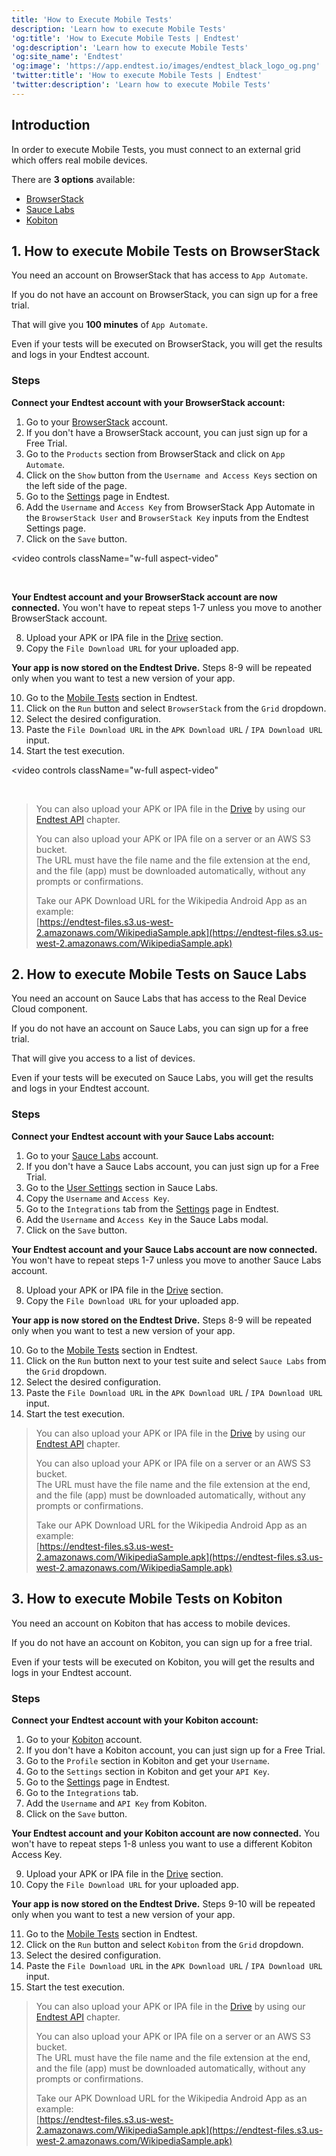 ```yaml
---
title: 'How to Execute Mobile Tests'
description: 'Learn how to execute Mobile Tests'
'og:title': 'How to Execute Mobile Tests | Endtest'
'og:description': 'Learn how to execute Mobile Tests'
'og:site_name': 'Endtest'
'og:image': 'https://app.endtest.io/images/endtest_black_logo_og.png'
'twitter:title': 'How to execute Mobile Tests | Endtest'
'twitter:description': 'Learn how to execute Mobile Tests'
---
```

    
## Introduction
    
In order to execute Mobile Tests, you must connect to an external grid which offers real mobile devices.
    
There are **3 options** available:
    
* [BrowserStack](https://browserstack.com)
* [Sauce Labs](https://saucelabs.com)
* [Kobiton](https://kobiton.com)
    
## 1. How to execute Mobile Tests on BrowserStack
    
You need an account on BrowserStack that has access to `App Automate`.
    
If you do not have an account on BrowserStack, you can sign up for a free trial.
    
That will give you **100 minutes** of `App Automate`.
    
Even if your tests will be executed on BrowserStack, you will get the results and logs in your Endtest account.
    
### Steps
**Connect your Endtest account with your BrowserStack account:**
1. Go to your [BrowserStack](https://browserstack.com) account.
2. If you don't have a BrowserStack account, you can just sign up for a Free Trial.
3. Go to the `Products` section from BrowserStack and click on `App Automate`.
4. Click on the `Show` button from the `Username and Access Keys` section on the left side of the page.
5. Go to the [Settings](https://app.endtest.io/settings) page in Endtest.
6. Add the `Username` and `Access Key` from BrowserStack App Automate in the `BrowserStack User` and `BrowserStack Key` inputs from the Endtest Settings page.
7. Click on the `Save` button.
    
<video
  controls
  className="w-full aspect-video"
>
  <source type="video/mp4" src="https://endtest-videos.s3-us-west-2.amazonaws.com/documentation/endtest_browserstack.mp4" />
</video>
    
<br />
    
<Check> **Your Endtest account and your BrowserStack account are now connected.**  </Check>
<Note> You won't have to repeat steps 1-7 unless you move to another BrowserStack account. </Note>
    
8. Upload your APK or IPA file in the [Drive](https://app.endtest.io/drive) section.
9. Copy the `File Download URL` for your uploaded app.
    
<Check> **Your app is now stored on the Endtest Drive.**  </Check>
<Note> Steps 8-9 will be repeated only when you want to test a new version of your app. </Note>
    
10. Go to the [Mobile Tests](https://app.endtest.io/mobile-tests) section in Endtest.
11. Click on the `Run` button and select `BrowserStack` from the `Grid` dropdown.
12. Select the desired configuration.
13. Paste the `File Download URL` in the `APK Download URL` / `IPA Download URL` input.
14. Start the test execution.
    
<video
  controls
  className="w-full aspect-video"
>
  <source type="video/mp4" src="https://endtest-videos.s3-us-west-2.amazonaws.com/documentation/endtest_execute_mobile_test_on_browserstack.mp4" />
</video>
    
<br />
    
> You can also upload your APK or IPA file in the [Drive](https://app.endtest.io/drive) by using our [Endtest API](/advanced/how-to-use-the-endtest-api) chapter.  
> 
> You can also upload your APK or IPA file on a server or an AWS S3 bucket.  
> The URL must have the file name and the file extension at the end, and the file (app) must be downloaded automatically, without any prompts or confirmations.  
> 
> Take our APK Download URL for the Wikipedia Android App as an example:  
> [https://endtest-files.s3.us-west-2.amazonaws.com/WikipediaSample.apk](https://endtest-files.s3.us-west-2.amazonaws.com/WikipediaSample.apk)
    
## 2. How to execute Mobile Tests on Sauce Labs
    
You need an account on Sauce Labs that has access to the Real Device Cloud component.
    
If you do not have an account on Sauce Labs, you can sign up for a free trial.
    
That will give you access to a list of devices.
    
Even if your tests will be executed on Sauce Labs, you will get the results and logs in your Endtest account.
    
### Steps
**Connect your Endtest account with your Sauce Labs account:**
1. Go to your [Sauce Labs](https://saucelabs.com) account.
2. If you don't have a Sauce Labs account, you can just sign up for a Free Trial.
3. Go to the [User Settings](https://app.saucelabs.com/user-settings) section in Sauce Labs.
4. Copy the `Username` and `Access Key`.
5. Go to the `Integrations` tab from the [Settings](https://app.endtest.io/settings) page in Endtest.
6. Add the `Username` and `Access Key` in the Sauce Labs modal.
7. Click on the `Save` button.
    
<Check> **Your Endtest account and your Sauce Labs account are now connected.**  </Check>
<Note> You won't have to repeat steps 1-7 unless you move to another Sauce Labs account. </Note>
    
8. Upload your APK or IPA file in the [Drive](https://app.endtest.io/drive) section.
9. Copy the `File Download URL` for your uploaded app.
    
<Check> **Your app is now stored on the Endtest Drive.**  </Check>
<Note> Steps 8-9 will be repeated only when you want to test a new version of your app. </Note>
    
10. Go to the [Mobile Tests](https://app.endtest.io/mobile-tests) section in Endtest.
11. Click on the `Run` button next to your test suite and select `Sauce Labs` from the `Grid` dropdown.
12. Select the desired configuration.
13. Paste the `File Download URL` in the `APK Download URL` / `IPA Download URL` input.
14. Start the test execution.
    
> You can also upload your APK or IPA file in the [Drive](https://app.endtest.io/drive) by using our [Endtest API](/advanced/how-to-use-the-endtest-api) chapter.  
> 
> You can also upload your APK or IPA file on a server or an AWS S3 bucket.  
> The URL must have the file name and the file extension at the end, and the file (app) must be downloaded automatically, without any prompts or confirmations.  
> 
> Take our APK Download URL for the Wikipedia Android App as an example:  
> [https://endtest-files.s3.us-west-2.amazonaws.com/WikipediaSample.apk](https://endtest-files.s3.us-west-2.amazonaws.com/WikipediaSample.apk)
    
## 3. How to execute Mobile Tests on Kobiton
    
You need an account on Kobiton that has access to mobile devices.
    
If you do not have an account on Kobiton, you can sign up for a free trial.
    
Even if your tests will be executed on Kobiton, you will get the results and logs in your Endtest account.
    
### Steps
**Connect your Endtest account with your Kobiton account:**
1. Go to your [Kobiton](https://kobiton.com) account.
2. If you don't have a Kobiton account, you can just sign up for a Free Trial.
3. Go to the `Profile` section in Kobiton and get your `Username`.
4. Go to the `Settings` section in Kobiton and get your `API Key`.
5. Go to the [Settings](https://app.endtest.io/settings) page in Endtest.
6. Go to the `Integrations` tab.
7. Add the `Username` and `API Key` from Kobiton.
8. Click on the `Save` button.
    
<Check> **Your Endtest account and your Kobiton account are now connected.**  </Check>
<Note> You won't have to repeat steps 1-8 unless you want to use a different Kobiton Access Key. </Note>
    
9. Upload your APK or IPA file in the [Drive](https://app.endtest.io/drive) section.
10. Copy the `File Download URL` for your uploaded app.
    
<Check> **Your app is now stored on the Endtest Drive.**  </Check>
<Note> Steps 9-10 will be repeated only when you want to test a new version of your app. </Note>
    
11. Go to the [Mobile Tests](https://app.endtest.io/mobile-tests) section in Endtest.
12. Click on the `Run` button and select `Kobiton` from the `Grid` dropdown.
13. Select the desired configuration.
14. Paste the `File Download URL` in the `APK Download URL` / `IPA Download URL` input.
15. Start the test execution.
    
> You can also upload your APK or IPA file in the [Drive](https://app.endtest.io/drive) by using our [Endtest API](/advanced/how-to-use-the-endtest-api) chapter.  
> 
> You can also upload your APK or IPA file on a server or an AWS S3 bucket.  
> The URL must have the file name and the file extension at the end, and the file (app) must be downloaded automatically, without any prompts or confirmations.  
> 
> Take our APK Download URL for the Wikipedia Android App as an example:  
> [https://endtest-files.s3.us-west-2.amazonaws.com/WikipediaSample.apk](https://endtest-files.s3.us-west-2.amazonaws.com/WikipediaSample.apk)
